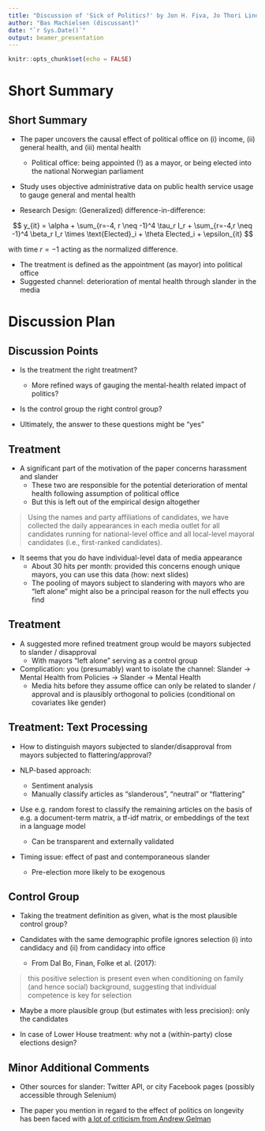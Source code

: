 ```yaml
---
title: "Discussion of 'Sick of Politics?' by Jon H. Fiva, Jo Thori Lind, Bjørn-Atle Reme, and Henning Øien"
author: "Bas Machielsen (discussant)"
date: "`r Sys.Date()`"
output: beamer_presentation
---
```


```r
knitr::opts_chunk$set(echo = FALSE)
```

# Short Summary

## Short Summary

- The paper uncovers the causal effect of political office on (i) income, (ii) general health, and (iii) mental health
  - Political office: being appointed (!) as a mayor, or being elected into the national Norwegian parliament
  
- Study uses objective administrative data on public health service usage to gauge general and mental health

- Research Design: (Generalized) difference-in-difference:

$$
y_{it} = \alpha + \sum_{r=-4, r \neq -1}^4 \tau_r I_r + \sum_{r=-4,r \neq -1}^4 \beta_r I_r \times \text{Elected}_i + \theta Elected_i + \epsilon_{it}
$$

with time $r=-1$ acting as the normalized difference. 

- The treatment is defined as the appointment (as mayor) into political office
- Suggested channel: deterioration of mental health through slander in the media

# Discussion Plan

## Discussion Points

- Is the treatment the right treatment? 
  - More refined ways of gauging the mental-health related impact of politics? 

- Is the control group the right control group? 

- Ultimately, the answer to these questions might be "yes"

## Treatment

- A significant part of the motivation of the paper concerns harassment and slander 
  - These two are responsible for the potential deterioration of mental health following assumption of political office
  - But this is left out of the empirical design altogether 
  
> Using the names and party affiliations of candidates, we have collected the daily appearances in each media outlet for all candidates running for national-level office and all local-level mayoral candidates (i.e., first-ranked candidates).

- It seems that you do have individual-level data of media appearance
  - About 30 hits per month: provided this concerns enough unique mayors, you can use this data (how: next slides)
  - The pooling of mayors subject to slandering with mayors who are "left alone" might also be a principal reason for the null effects you find

## Treatment

- A suggested more refined treatment group would be mayors subjected to slander / disapproval 
  - With mayors "left alone" serving as a control group
  
- Complication: you (presumably) want to isolate the channel: Slander $\rightarrow$ Mental Health from Policies $\rightarrow$ Slander $\rightarrow$ Mental Health
  - Media hits before they assume office can only be related to slander / approval and is plausibly orthogonal to policies (conditional on covariates like gender)
  

## Treatment: Text Processing

- How to distinguish mayors subjected to slander/disapproval from mayors subjected to flattering/approval?

- NLP-based approach:
  - Sentiment analysis
  - Manually classify articles as "slanderous", "neutral" or "flattering"

- Use e.g. random forest to classify the remaining articles on the basis of e.g. a document-term matrix, a tf-idf matrix, or embeddings of the text in a language model
  - Can be transparent and externally validated 

- Timing issue: effect of past and contemporaneous slander
  - Pre-election more likely to be exogenous


## Control Group

- Taking the treatment definition as given, what is the most plausible control group?

- Candidates with the same demographic profile ignores selection (i) into candidacy and (ii) from candidacy into office

  - From Dal Bo, Finan, Folke et al. (2017): 

> this positive selection is present even when conditioning on family (and hence social) background, suggesting that individual competence is key for selection

- Maybe a more plausible group (but estimates with less precision): only the candidates

- In case of Lower House treatment: why not a (within-party) close elections design?

## Minor Additional Comments

- Other sources for slander: Twitter API, or city Facebook pages (possibly accessible through Selenium)

- The paper you mention in regard to the effect of politics on longevity has been faced with [a lot of criticism from Andrew Gelman](http://www.stat.columbia.edu/~gelman/research/unpublished/causal_paths.pdf)
